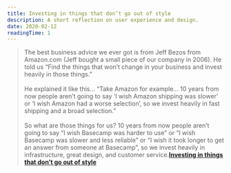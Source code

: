 ```yaml
---
title: Investing in things that don’t go out of style
description: A short reflection on user experience and design.
date: 2020-02-12
readingTime: 1
---
```


>The best business advice we ever got is from Jeff Bezos from Amazon.com (Jeff bought a small piece of our company in 2006). He told us “Find the things that won’t change in your business and invest heavily in those things.”
<br /><br />
He explained it like this… “Take Amazon for example… 10 years from now people aren’t going to say ‘I wish Amazon shipping was slower’ or ‘I wish Amazon had a worse selection’, so we invest heavily in fast shipping and a broad selection.”
<br /><br />
So what are those things for us? 10 years from now people aren’t going to say “I wish Basecamp was harder to use” or “I wish Basecamp was slower and less reliable” or “I wish it took longer to get an answer from someone at Basecamp”, so we invest heavily in infrastructure, great design, and customer service.**[Investing in things that don’t go out of style](https://basecamp.com/about)**